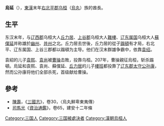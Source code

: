 '''烏延'''（{{bd|？||207年||catIdx=W}}），[[東漢|東漢]]末年[[右北平郡|右北平郡]][[乌桓|乌桓]]（[[烏丸|烏丸]]）族的酋長。

== 生平 ==
东汉末年，与[[辽西郡|辽西郡]]乌桓大人[[丘力居|丘力居]]、[[上谷郡|上谷郡]]乌桓大人[[難樓|難樓]]、[[辽东属国|辽东属国]]乌桓大人[[蘇僕延|蘇僕延]]并称雄於[[幽州|幽州]]、[[并州|并州]]之北。丘力居去世後，丘力居的從子[[蹋頓|蹋頓]]有才局，右北平、辽东属国、上谷三郡都以蹋頓为主导。他们在汉末群雄争霸中，依靠[[袁绍|袁绍]]。

袁紹的儿子[[袁熙|袁熙]]、[[袁尚|袁尚]]被[[曹操|曹操]]击敗，投靠乌桓。207年，曹操親征烏桓，斩杀蹋頓。烏延和袁熙、袁尚、蘇僕延、[[丘力居|丘力居]]的儿子[[樓班|樓班]]都投靠了[[辽东郡|辽东郡]][[太守|太守]][[公孙康|公孙康]]，然而公孙康将他们全部杀死，首级献给曹操。

== 參考 ==
*[[陳壽|陳壽]]，《[[三國志|三國志]]》，卷30，〈烏丸鮮卑東夷傳〉
*[[司馬光|司馬光]]《[[資治通鑑|資治通鑑]]》，卷65，建安十二年條

[[Category:三国人|Category:三国人]]
[[Category:三国被處決者|Category:三国被處決者]]
[[Category:漢朝烏桓人|Category:漢朝烏桓人]]
